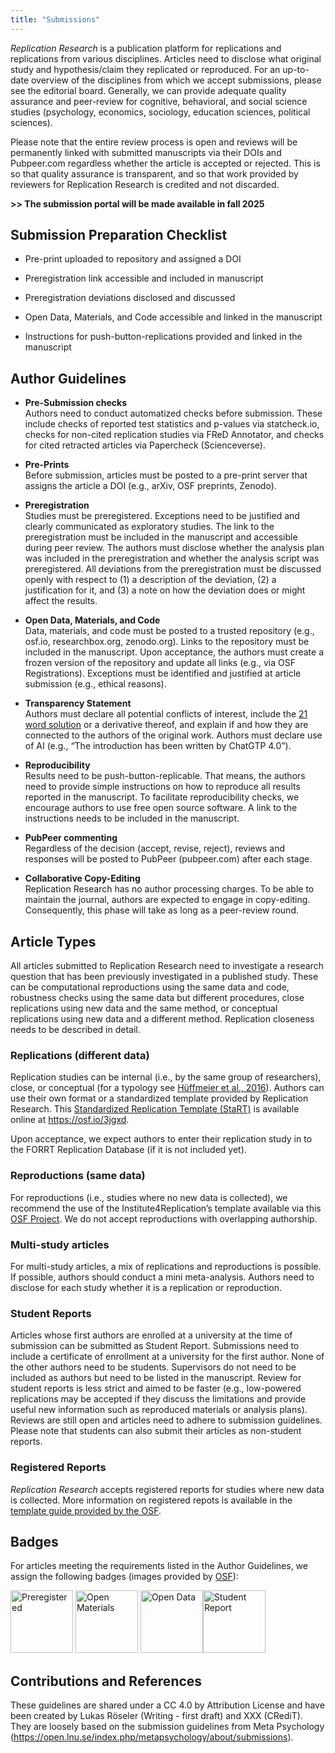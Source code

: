 ```yaml
---
title: "Submissions"
---
```


*Replication Research* is a publication platform for replications and replications from various disciplines. Articles need to disclose what original study and hypothesis/claim they replicated or reproduced. For an up-to-date overview of the disciplines from which we accept submissions, please see the editorial board. Generally, we can provide adequate quality assurance and peer-review for cognitive, behavioral, and social science studies (psychology, economics, sociology, education sciences, political sciences).

Please note that the entire review process is open and reviews will be permanently linked with submitted manuscripts via their DOIs and Pubpeer.com regardless whether the article is accepted or rejected. This is so that quality assurance is transparent, and so that work provided by reviewers for Replication Research is credited and not discarded.

::: {.callout-note icon="false"}
**\>\> The submission portal will be made available in fall 2025**
:::

## **Submission Preparation Checklist**

-   Pre-print uploaded to repository and assigned a DOI

-   Preregistration link accessible and included in manuscript

-   Preregistration deviations disclosed and discussed

-   Open Data, Materials, and Code accessible and linked in the manuscript

-   Instructions for push-button-replications provided and linked in the manuscript

## **Author Guidelines**

-   **Pre-Submission checks\
    **Authors need to conduct automatized checks before submission. These include checks of reported test statistics and p-values via statcheck.io, checks for non-cited replication studies via FReD Annotator, and checks for cited retracted articles via Papercheck (Scienceverse).

-   **Pre-Prints\
    **Before submission, articles must be posted to a pre-print server that assigns the article a DOI (e.g., arXiv, OSF preprints, Zenodo).

-   **Preregistration\
    **Studies must be preregistered. Exceptions need to be justified and clearly communicated as exploratory studies. The link to the preregistration must be included in the manuscript and accessible during peer review. The authors must disclose whether the analysis plan was included in the preregistration and whether the analysis script was preregistered. All deviations from the preregistration must be discussed openly with respect to (1) a description of the deviation, (2) a justification for it, and (3) a note on how the deviation does or might affect the results.

-   **Open Data, Materials, and Code\
    **Data, materials, and code must be posted to a trusted repository (e.g., osf.io, researchbox.org, zenodo.org). Links to the repository must be included in the manuscript. Upon acceptance, the authors must create a frozen version of the repository and update all links (e.g., via OSF Registrations). Exceptions must be identified and justified at article submission (e.g., ethical reasons).

-   **Transparency Statement**\
    Authors must declare all potential conflicts of interest, include the [21 word solution](http://dx.doi.org/10.2139/ssrn.2160588) or a derivative thereof, and explain if and how they are connected to the authors of the original work. Authors must declare use of AI (e.g., "The introduction has been written by ChatGTP 4.0").

-   **Reproducibility\
    **Results need to be push-button-replicable. That means, the authors need to provide simple instructions on how to reproduce all results reported in the manuscript. To facilitate reproducibility checks, we encourage authors to use free open source software. A link to the instructions needs to be included in the manuscript.

-   **PubPeer commenting\
    **Regardless of the decision (accept, revise, reject), reviews and responses will be posted to PubPeer (pubpeer.com) after each stage.

-   **Collaborative Copy-Editing\
    **Replication Research has no author processing charges. To be able to maintain the journal, authors are expected to engage in copy-editing. Consequently, this phase will take as long as a peer-review round.

## **Article Types**

All articles submitted to Replication Research need to investigate a research question that has been previously investigated in a published study. These can be computational reproductions using the same data and code, robustness checks using the same data but different procedures, close replications using new data and the same method, or conceptual replications using new data and a different method. Replication closeness needs to be described in detail.

### **Replications (different data)**

Replication studies can be internal (i.e., by the same group of researchers), close, or conceptual (for a typology see [Hüffmeier et al., 2016](https://doi.org/10.1016/j.jesp.2015.09.009)). Authors can use their own format or a standardized template provided by Replication Research. This [Standardized Replication Template (StaRT)](https://osf.io/3jgxd) is available online at <https://osf.io/3jgxd>.

Upon acceptance, we expect authors to enter their replication study in to the FORRT Replication Database (if it is not included yet).

### **Reproductions (same data)**

For reproductions (i.e., studies where no new data is collected), we recommend the use of the Institute4Replication's template available via this [OSF Project](#0). We do not accept reproductions with overlapping authorship.

### **Multi-study articles**

For multi-study articles, a mix of replications and reproductions is possible. If possible, authors should conduct a mini meta-analysis. Authors need to disclose for each study whether it is a replication or reproduction.

### **Student Reports**

Articles whose first authors are enrolled at a university at the time of submission can be submitted as Student Report. Submissions need to include a certificate of enrollment at a university for the first author. None of the other authors need to be students. Supervisors do not need to be included as authors but need to be listed in the manuscript. Review for student reports is less strict and aimed to be faster (e.g., low-powered replications may be accepted if they discuss the limitations and provide useful new information such as reproduced materials or analysis plans). Reviews are still open and articles need to adhere to submission guidelines. Please note that students can also submit their articles as non-student reports.

### **Registered Reports**

*Replication Research* accepts registered reports for studies where new data is collected. More information on registered repots is available in the [template guide provided by the OSF](#0).

## **Badges**

For articles meeting the requirements listed in the Author Guidelines, we assign the following badges (images provided by [OSF](https://www.cos.io/initiatives/badges)):

![Preregistered](img/badge_preregistered.jpeg){fig-align="left" width="100"} ![Open Materials](img/badge_openmaterials.jpeg){fig-align="left" width="100"} ![Open Data](img/badge_opendata.jpeg){fig-align="left" width="100"}![Student Report](img/badge_studentreport.jpg){width="100"}

## **Contributions and References**

These guidelines are shared under a CC 4.0 by Attribution License and have been created by Lukas Röseler (Writing - first draft) and XXX (CRediT). They are loosely based on the submission guidelines from Meta Psychology (<https://open.lnu.se/index.php/metapsychology/about/submissions>). 
